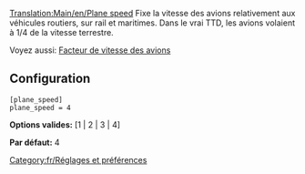 [[Translation:Main/en/Plane speed]]
{{en/-}}
Fixe la vitesse des avions relativement aux véhicules routiers, sur rail et maritimes. Dans le vrai TTD, les avions volaient à 1/4 de la vitesse terrestre.

Voyez aussi: [[Main/fr/Facteur de vitesse des avions|Facteur de vitesse des avions]]

== Configuration ==

<pre>
[plane_speed]
plane_speed = 4
</pre>

'''Options valides:''' [1 | 2 | 3 | 4]

'''Par défaut:''' 4

[[Category:fr/Réglages et préférences]]